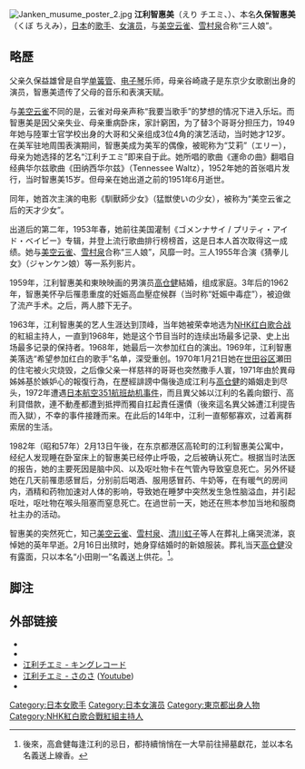 {{藝人
| 姓名 = 江利 チエミ
| 類型 = 女演员
| 圖片 =Eri Chiemi.JPG
| 圖片尺寸 = 200px
| 圖片簡介 = 
| 本名 = {{lang|ja|久保智惠美（くぼ ちえみ）}}
| 別名 = 
| 国籍 = {{JPN}}
| 民族 = [[大和民族|大和民族]]
| 出生地點 = {{JPN}}[[東京市|東京市]][[下谷|下谷区]]（現・[[東京都|東京都]][[台東区|台東区]][[下谷|下谷]]）
| 出生日期 = {{Birth date|1937|1|11}}
| 逝世地點 = {{JPN}}[[東京都|東京都]]
| 逝世日期 = {{Death date and age|1982|2|13|1937|1|11}}
| 職業 = [[歌手|歌手]]、[[演員|演員]]
| 活躍年代 =1952年－1982年
| 配偶 = [[高仓健|高仓健]]（1959年 - 1971年）
| awards =
}}
[[File:Janken_musume_poster_2.jpg|right]]
{{Commonscat|Chiemi Eri}}
'''江利智惠美'''（えり チエミ、{{bd|1937年|1月11日|1982年|2月13日}}）、本名'''久保智惠美'''（くぼ ちえみ），[[日本|日本]]的[[歌手|歌手]]、[[女演员|女演员]]，与[[美空云雀|美空云雀]]、[[雪村泉|雪村泉]]合称“三人娘”。

==略歷==
父亲久保益雄曾是自学[[单簧管|单簧管]]、[[电子琴|电子琴]]乐师，母亲谷崎歳子是东京少女歌剧出身的演员，智惠美遗传了父母的音乐和表演天赋。

与[[美空云雀|美空云雀]]不同的是，云雀对母亲声称“我要当歌手”的梦想的情况下进入乐坛。而智惠美是因父亲失业、母亲重病卧床，家計窮困，为了替3个哥哥分担压力，1949年她与陸軍士官学校出身的大哥和父亲组成3位4角的演艺活动，当时她才12岁。在美军驻地周围表演期间，智惠美成为美军的偶像，被昵称为“艾莉”（エリー），母亲为她选择的艺名“江利チエミ”即来自于此。她所唱的歌曲《運命の曲》翻唱自经典华尔兹歌曲《田纳西华尔兹》（Tennessee Waltz），1952年她的首张唱片发行，当时智惠美15岁。但母亲在她出道之前的1951年6月逝世。

同年，她首次主演的电影《馴獸師少女》（猛獣使いの少女），被称为“美空云雀之后的天才少女”。

出道后的第二年，1953年春，她前往美国灌制《ゴメンナサイ / プリティ・アイド・ベイビー》专辑，并登上流行歌曲排行榜榜首，这是日本人首次取得这一成绩。她与[[美空云雀|美空云雀]]、[[雪村泉|雪村泉]]合称“三人娘”，风靡一时。三人1955年合演《猜拳儿女》（ジャンケン娘）等一系列影片。

1959年，江利智惠美和東映映画的男演员[[高仓健|高仓健]]結婚，组成家庭。3年后的1962年，智惠美怀孕后罹患重度的妊娠高血壓症候群（当时称“妊娠中毒症”），被迫做了流产手术。之后，两人膝下无子。

1963年，江利智惠美的艺人生涯达到顶峰，当年她被荣幸地选为[[NHK红白歌合战|NHK红白歌合战]]的紅組主持人，一直到1968年，她是这个节目当时的连续出场最多记录、史上出场最多记录的保持者。1968年，她最后一次参加红白的演出。1969年，江利智惠美落选“希望参加红白的歌手”名单，深受重创。1970年1月21日她在[[世田谷区|世田谷区]]瀬田的住宅被火灾烧毁，之后像父亲一样慈祥的哥哥也突然撒手人寰，1971年由於異母姊姊基於嫉妒心的報復行為，在歷經誹謗中傷後造成江利与[[高仓健|高仓健]]的婚姻走到尽头，1972年遭遇[[日本航空351航班劫机事件|日本航空351航班劫机事件]]，而且異父姊以江利的名義向銀行、高利貸借款，連不動產都遭到抵押而獨自扛起責任還債（後來這名異父姊遭江利提告而入獄），不幸的事件接踵而来。在此后的14年中，江利一直郁郁寡欢，过着离群索居的生活。

1982年（昭和57年）2月13日午後，在东京都港区高轮町的江利智惠美公寓中，经纪人发现睡在卧室床上的智惠美已经停止呼吸，之后被确认死亡。根据当时法医的报告，她的主要死因是脑中风、以及呕吐物卡在气管內导致窒息死亡。另外怀疑她在几天前罹患感冒后，分别前后喝酒、服用感冒药、牛奶等，在有暖气的房间内，酒精和药物加速对人体的影响，导致她在睡梦中突然发生急性脑溢血，并引起呕吐，呕吐物在喉头阻塞而窒息死亡。在過世前一天，她还在熊本参加当地和服商社主办的活动。

智惠美的突然死亡，知己[[美空云雀|美空云雀]]、[[雪村泉|雪村泉]]、[[清川虹子|清川虹子]]等人在葬礼上痛哭流涕，哀悼她的英年早逝。2月16日出殡时，她身穿结婚时的新娘服装。葬礼当天[[高仓健|高仓健]]没有露面，只以本名“小田剛一”名義送上供花。<ref>後來，高倉健每逢江利的忌日，都持續悄悄在一大早前往掃墓獻花，並以本名名義送上線香。</ref>。

== 脚注 ==
<references/>

== 外部链接 ==
* {{jmdb name |0039740 }}
* {{imdb name |id=0258940 |name=江利チエミ }}
* [http://www.kingrecords.co.jp/cs/artist/artist.aspx?artist=10412  江利チエミ - キングレコード] {{Wayback|url=http://www.kingrecords.co.jp/cs/artist/artist.aspx?artist=10412 |date=20190609004359 }}
*[http://www.youtube.com/watch?v=PhhQbieieaA 江利チエミ - さのさ] {{Wayback|url=http://www.youtube.com/watch?v=PhhQbieieaA |date=20160927224447 }} ([[Youtube|Youtube]])
*{{Cite web |url=http://www.bs-j.co.jp/showa/21.html |title=昭和は輝いていた　第21回（2013年8月20日）「江利チエミ」 |publisher=[[BSジャパン|BSジャパン]] |date= |archiveurl=https://web.archive.org/web/20140302135913/http://www.bs-j.co.jp/showa/21.html |archivedate=2014-03-02 |accessdate=2014-05-12 }}

{{NHK紅白歌合戰紅組白組主持人}}
{{Authority control}}

{{DEFAULTSORT:Eri Chiemi}}
[[Category:日本女歌手|Category:日本女歌手]]
[[Category:日本女演员|Category:日本女演员]]
[[Category:東京都出身人物|Category:東京都出身人物]]
[[Category:NHK紅白歌合戰紅組主持人|Category:NHK紅白歌合戰紅組主持人]]